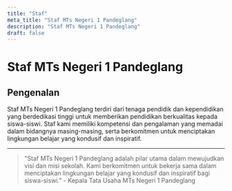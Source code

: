 ```yaml
---
title: "Staf"
meta_title: "Staf MTs Negeri 1 Pandeglang"
description: "Staf MTs Negeri 1 Pandeglang"
draft: false
---
```


# Staf MTs Negeri 1 Pandeglang

## Pengenalan

Staf MTs Negeri 1 Pandeglang terdiri dari tenaga pendidik dan kependidikan yang berdedikasi tinggi untuk memberikan pendidikan berkualitas kepada siswa-siswi. Staf kami memiliki kompetensi dan pengalaman yang memadai dalam bidangnya masing-masing, serta berkomitmen untuk menciptakan lingkungan belajar yang kondusif dan inspiratif.

---

> "Staf MTs Negeri 1 Pandeglang adalah pilar utama dalam mewujudkan visi dan misi sekolah. Kami berkomitmen untuk bekerja sama dalam menciptakan lingkungan belajar yang kondusif dan inspiratif bagi siswa-siswi." - Kepala Tata Usaha MTs Negeri 1 Pandeglang